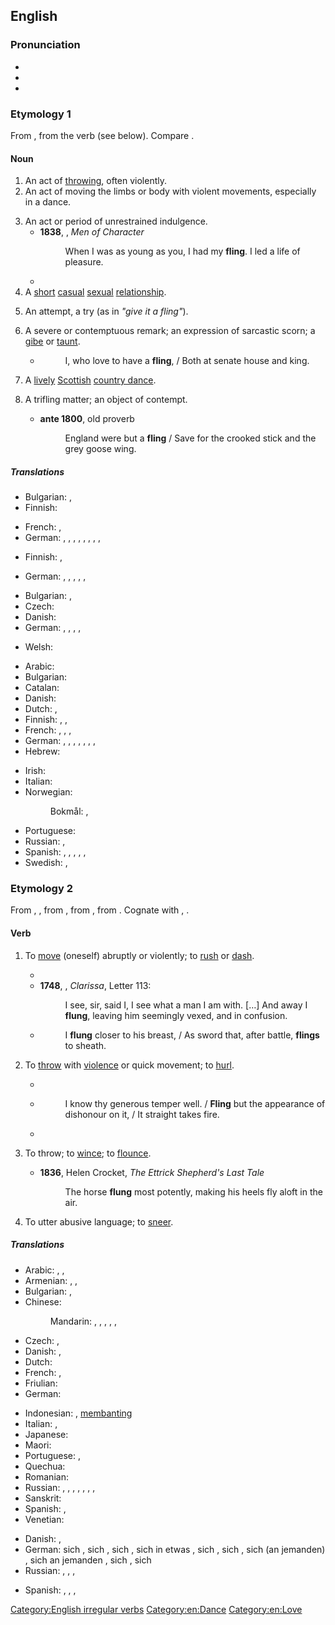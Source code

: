 {{also|Fling}}
==English==

===Pronunciation===
* {{IPA|en|/ˈflɪŋ/}}
* {{audio|en|en-us-fling.ogg|Audio (US)}}
* {{rhymes|en|ɪŋ}}

===Etymology 1===
From {{inh|en|enm|fling}}, from the verb (see below). Compare {{cog|is|flengur|t=a fast sprint}}.

====Noun====
{{en-noun}}

# An act of [[throw]]ing, often violently.
# An act of moving the limbs or body with violent movements, especially in a dance.
#: {{ux|en|the '''fling''' of a horse}}
# An act or period of unrestrained indulgence.
#* '''1838''', {{w|Douglas William Jerrold}}, ''Men of Character''
#*: When I was as young as you, I had my '''fling'''. I led a life of pleasure.
#* {{quote-journal|en|year=1960|month=February|author=Cecil J. Allen|title=Locomotive Running Past and Present|journal=Trains Illustrated|page=113|text=Here again steam is having its last '''fling''', and the "dual link" drivers at Brunswick shed, Liverpool, already are alternating steam and diesel duties.}}
# A [[short]] [[casual]] [[sexual]] [[relationship]].
#: {{syn|en|hookup}}
#: {{ux|en|I had a '''fling''' with a girl I met on holiday.}}
# {{lb|en|figuratively}} An attempt, a try (as in ''"give it a fling"'').
# {{lb|en|obsolete}} A severe or contemptuous remark; an expression of sarcastic scorn; a [[gibe]] or [[taunt]].
#* {{RQ:Swift Epistle to a Lady}}
#*: I, who love to have a '''fling''', / Both at senate house and king.
# A [[lively]] [[Scottish]] [[country dance]].
#: {{ux|en|the Highland '''fling'''}}
# {{lb|en|obsolete}} A trifling matter; an object of contempt.
#* '''ante 1800''', old proverb
#*: England were but a '''fling''' / Save for the crooked stick and the grey goose wing.

=====Translations=====
{{trans-top|act of throwing}}
* Bulgarian: {{t+|bg|хвърляне|n}}, {{t+|bg|мятане|n}}
* Finnish: {{t+|fi|heitto}}
{{trans-mid}}
* French: {{t+|fr|jet}}, {{t+|fr|lancé}}
* German: {{t+|de|Schleudern|n}}, {{t+|de|Wurf|m}}, {{t|de|Werfen|n}}, {{t|de|Hinschleudern|n}}, {{t|de|Hinwerfen|n}}, {{t|de|Herumwerfen|n}}, {{t+|de|Schwingen|n}}, {{t+|de|Stossen|n}}, {{t+|de|Stoß|m}}
{{trans-bottom}}

{{trans-top|act of moving the limbs or body with violent movements}}
* Finnish: {{t+|fi|sätkiminen}}, {{t|fi|sätke}}
{{trans-mid}}
* German: {{t|de|ruckartige Bewegung|f}}, {{t+|de|Schwung|m}}, {{t+|de|Schwingen|n}}, {{t|de|Schütteln|n}}, {{t|de|Schlagen|n}}, {{t+|de|Reissen|n}}
{{trans-bottom}}

{{trans-top|act of unrestrained indulgence}}
* Bulgarian: {{t+|bg|веселие|n}}, {{t+|bg|развлечение|n}}
* Czech: {{t|cs|vyhodit si z kopýtka}}
* Danish: {{t|da|lejlighed til at slå sig løs}}
* German: {{t+|de|Spaß|m}}, {{t|de|wilde Zeit|f}}, {{t|de|ausgelassene Zeit|f}}, {{t+|de|Sause|f}}, {{t+|de|Gaudi|f}}
{{trans-mid}}
* Welsh: {{t|cy|sbri|f}}
{{trans-bottom}}

{{trans-top|short sexual relationship}}
* Arabic: {{t|ar|قَذْف|m}}
* Bulgarian: {{t+|bg|флирт|m|sc=Cyrl}}
* Catalan: {{t+|ca|aventura|f}}
* Danish: {{t+|da|affære|c}}
* Dutch: {{t+|nl|slippertje|n}}, {{t+|nl|avontuurtje|n}}
* Finnish: {{t|fi|pikasuhde}}, {{t+|fi|säätö}}, {{t+|fi|hoito}}
* French: {{t+|fr|aventure|f}}, {{t+|fr|passade|f}}, {{t+|fr|liaison|f}}, {{t+|fr|amourette|f}}
* German: {{t|de|[[kurze]] [[Affäre]]|f}}, {{t+|de|Seitensprung|m}}, {{t+|de|Liebelei|f}}, {{t|de|Liebschaft|f}}, {{t|de|Krösken|n}}, {{t+|de|Techtelmechtel|n}}, {{t+|de|Bettgeschichte|f}}, {{t|de|[[flüchtig]]e Affäre|f}}
* Hebrew: {{t+|he|סטוץ|m|tr=stutz}}
{{trans-mid}}
* Irish: {{t|ga|spallaíocht|f}}
* Italian: {{t+|it|avventura}}
* Norwegian:
*: Bokmål: {{t+|nb|eventyr|n}}, {{t+|nb|affære|m}}
* Portuguese: {{t+|pt|caso|m}}
* Russian: {{t+|ru|рома́н|m}}, {{t|ru|[[любо́вное]] [[увлече́ние]]|n}}
* Spanish: {{t+|es|aventura|f}}, {{t+|es|lío|m}}, {{t+|es|rollo|m}}, {{t+|es|devaneo|m}}, {{t|es|[[escarceo]] [[amoroso]]|m}}, {{t|es|amorío|m}}
* Swedish: {{t+|sv|äventyr|n}}, {{t+|sv|affär|c}}
{{trans-bottom}}

===Etymology 2===
From {{inh|en|enm|flingen}}, {{m|enm|flengen}}, from {{der|en|non|flengja|t=to whip}}, from {{der|en|gem-pro|*flangijaną|t=to beat, whip}}, from {{der|en|ine-pro|*pleh₂k-|t=to beat}}. Cognate with {{cog|is|flengja|t=to spank}}, {{cog|no|flengja|t=to rip, tear, or fling open}}.

====Verb====
{{en-verb|flings|flinging|flung|past2_qual=colloquial or dialectal, nonstandard|past2=flang|past3_qual=nonstandard|past3=flinged|flung|past_ptc2_qual=nonstandard|past_ptc2=flinged}}

# {{lb|en|intransitive|now|archaic}} To [[move]] (oneself) abruptly or violently; to [[rush]] or [[dash]].
#* {{RQ:Milton Poems|poem=L'Allegro|passage=And crop-full, out of doors he '''flings'''.}}
#*'''1748''', {{w|Samuel Richardson}}, ''Clarissa'', Letter 113:
#*:I see, sir, said I, I see what a man I am with. […] And away I '''flung''', leaving him seemingly vexed, and in confusion.
#* {{RQ:Browning Aurora Leigh}}
#*: I '''flung''' closer to his breast, / As sword that, after battle, '''flings''' to sheath.
# {{lb|en|transitive}} To [[throw]] with [[violence]] or quick movement; to [[hurl]].
#* {{RQ:Dryden Juvenal Satires|chapter=Juvenal|satire=7|passage='Tis Fate that casts the Dice, and as she '''flings''',<br>Of Kings makes Pedants, and of Pedants Kings.}}
#* {{RQ:Addison Cato|1|1}}
#*: I know thy generous temper well. / '''Fling''' but the appearance of dishonour on it, / It straight takes fire.
#* {{quote-text|en|year=2011|author=Tom Fordyce|title=Rugby World Cup 2011: England 12-19 France|url=http://news.bbc.co.uk/sport1/hi/rugby_union/15210221.stm|passage=Wilkinson was struggling, sending the re-start straight into touch and '''flinging''' a pass the same way, and France then went close to the first try of the contest as Clerc took a long pass out on the left and was just bundled into touch by the corner flag.}}
# {{lb|en|intransitive|archaic}} To throw; to [[wince]]; to [[flounce]].
#* '''1836''', Helen Crocket, ''The Ettrick Shepherd's Last Tale''
#*: The horse '''flung''' most potently, making his heels fly aloft in the air.
# {{lb|en|intransitive|archaic}} To utter abusive language; to [[sneer]].
#: {{ux|en|The scold began to flout and '''fling'''.}}

=====Translations=====
{{trans-top|to throw with violence or quick movement; to hurl}}
* Arabic: {{t+|ar|صَبَّ}}, {{t|ar|رَمَّى}}, {{t+|ar|اِنْدَفَعَ}}
* Armenian: {{t+|hy|շպրտել}}, {{t+|hy|նետել}}, {{t+|hy|գցել}}
* Bulgarian: {{t+|bg|хвърлям|sc=Cyrl}}, {{t+|bg|запращам|sc=Cyrl}}
* Chinese:
*: Mandarin: {{t+|cmn|拋|sc=Hani}}, {{t+|cmn|抛|tr=pāo|sc=Hani}}, {{t+|cmn|投|tr=tóu|sc=Hani}}, {{t+|cmn|鑄|sc=Hani}}, {{t+|cmn|铸|tr=zhù|sc=Hani}}, {{t+|cmn|扔|tr=rēng|sc=Hani}}
* Czech: {{t|cs|mrštit}}, {{t+|cs|hodit}}
* Danish: {{t+|da|smide}}, {{t+|da|kaste}}
* Dutch: {{t+|nl|smijten}}
* French: {{t+|fr|jeter}}, {{t+|fr|balancer}}
* Friulian: {{t|fur|slançâ}}
* German: {{t+|de|schleudern}}
{{trans-mid}}
* Indonesian: {{t+|id|banting}}, [[banting|membanting]]
* Italian: {{t+|it|slanciare}}, {{t+|it|scagliare}}
* Japanese: {{t+|ja|投げる|tr=[[なげる]], nageru}}
* Maori: {{t|mi|tāhoa}}
* Portuguese: {{t+|pt|arremessar}}, {{t+|pt|lançar}}
* Quechua: {{t|qu|chuqay}}
* Romanian: {{t+|ro|arunca}}
* Russian: {{t+|ru|броса́ть|impf}}, {{t+|ru|бро́сить|pf}}, {{t+|ru|кида́ть|impf}}, {{t+|ru|ки́нуть|pf}}, {{t+|ru|мета́ть|impf}}, {{t+|ru|метну́ть|pf}}, {{t+|ru|швыря́ть|impf}}, {{t+|ru|швырну́ть|pf}}
* Sanskrit: {{t+|sa|क्षिपति}}
* Spanish: {{t+|es|aventar}}, {{t+|es|lanzar}}
* Venetian: {{t|vec|slansar}}
{{trans-bottom}}

{{trans-top|to throw oneself in a violent or hasty manner; to rush or spring with violence or haste}}
* Danish: {{t|da|styrte}}, {{t+|da|fare}}
* German: sich {{t+|de|werfen}}, sich {{t|de|hinwerfen}}, sich {{t|de|hinschleudern}}, sich in etwas {{t+|de|stürzen}}, sich {{t+|de|hinunterwerfen}}, sich {{t+|de|hinunterstürzen}}, sich (an jemanden) {{t|de|heranwerfen}}, sich an jemanden {{t|de|ranwerfen}}, sich {{t|de|herumwerfen}}, sich {{t|de|fallen lassen}}
* Russian: {{t+|ru|бро́ситься|pf}}, {{t+|ru|броса́ться|impf}}, {{t+|ru|ки́нуться|pf}}, {{t+|ru|кида́ться|impf}}
{{trans-mid}}
* Spanish: {{t+|es|tirarse}}, {{t+|es|lanzarse}}, {{t+|es|echarse}}, {{t+|es|arrojarse}}
{{trans-bottom}}

[[Category:English irregular verbs]]
[[Category:en:Dance]]
[[Category:en:Love]]